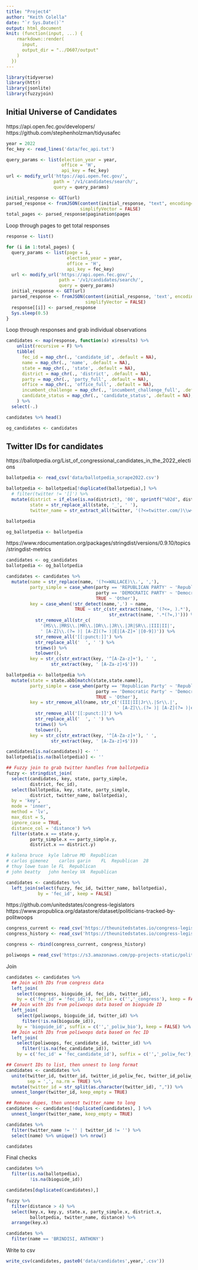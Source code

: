 ```yaml
---
title: "Project4"
author: "Keith Colella"
date: "`r Sys.Date()`"
output: html_document
knit: (function(input, ...) {
    rmarkdown::render(
      input,
      output_dir = "../D607/output"
    )
  })
---
```


```r
library(tidyverse)
library(httr)
library(jsonlite)
library(fuzzyjoin)
```

## Initial Universe of Candidates

https://api.open.fec.gov/developers/
https://github.com/stephenholzman/tidyusafec

```r
year = 2022
fec_key <- read_lines('data/fec_api.txt')

query_params <- list(election_year = year,
                     office = 'H',
                     api_key = fec_key)
url <- modify_url('https://api.open.fec.gov/', 
                  path = '/v1/candidates/search/',
                  query = query_params)

initial_response <- GET(url)
parsed_response <- fromJSON(content(initial_response, "text", encoding="UTF-8"), 
                            simplifyVector = FALSE)
total_pages <- parsed_response$pagination$pages
```

Loop through pages to get total responses

```r
response <- list()

for (i in 1:total_pages) {
  query_params <- list(page = i,
                       election_year = year,
                       office = 'H',
                       api_key = fec_key)
  url <- modify_url('https://api.open.fec.gov/', 
                    path = '/v1/candidates/search/',
                    query = query_params)
  initial_response <- GET(url)
  parsed_response <- fromJSON(content(initial_response, 'text', encoding='UTF-8'), 
                              simplifyVector = FALSE)
  response[[i]] <- parsed_response
  Sys.sleep(0.5)
}
```

Loop through responses and grab individual observations

```r
candidates <- map(response, function(x) x$results) %>%
    unlist(recursive = F) %>%
    tibble(
      fec_id = map_chr(., 'candidate_id', .default = NA),
      name = map_chr(., 'name', .default = NA),
      state = map_chr(., 'state', .default = NA),
      district = map_chr(., 'district', .default = NA),
      party = map_chr(., 'party_full', .default = NA),
      office = map_chr(., 'office_full', .default = NA),
      incumbent_challenge = map_chr(., 'incumbent_challenge_full', .default = NA),
      candidate_status = map_chr(., 'candidate_status', .default = NA),
    ) %>%
  select(-.)

candidates %>% head()

og_candidates <- candidates
```

## Twitter IDs for candidates

https://ballotpedia.org/List_of_congressional_candidates_in_the_2022_elections

```r
ballotpedia <- read_csv('data/ballotpedia_scrape2022.csv')

ballotpedia <- ballotpedia[!duplicated(ballotpedia),] %>%
  # filter(twitter != '[]') %>%
  mutate(district = if_else(is.na(district), '00', sprintf("%02d", district)),
         state = str_replace_all(state, '_', ' '),
         twitter_name = str_extract_all(twitter, '(?<=twitter.com/)\\w+(?=\')'))

ballotpedia

og_ballotpedia <- ballotpedia
```

https://www.rdocumentation.org/packages/stringdist/versions/0.9.10/topics/stringdist-metrics

```r
candidates <- og_candidates
ballotpedia <- og_ballotpedia

candidates <- candidates %>%
  mutate(name = str_replace(name, '(?<=WALLACE)\\.', ','),
         party_simple = case_when(party == 'REPUBLICAN PARTY' ~ 'Republican',
                                  party == 'DEMOCRATIC PARTY' ~ 'Democrat',
                                  TRUE ~ 'Other'),
         key = case_when(!str_detect(name,',') ~ name,
                          TRUE ~ str_c(str_extract(name, '(?<=, ).*'), ' ',
                                       str_extract(name, '.*(?=,)'))) %>%
           str_remove_all(str_c(
             '(MS\\.|MRS\\.|MR\\.|DR\\.|JR\\.|JR|SR\\.|III|II|',
             ' [A-Z]\\.(?= )| [A-Z](?= )|É|[A-Z]+`|[0-9])')) %>%
           str_remove_all('[[:punct:]]') %>%
           str_replace_all('  ', ' ') %>%
           trimws() %>%
           tolower(),
         key = str_c(str_extract(key, '^[A-Za-z]+'), ' ',
                 str_extract(key, ' [A-Za-z]+$')))

ballotpedia <- ballotpedia %>%
  mutate(state = state.abb[match(state,state.name)],
         party_simple = case_when(party == 'Republican Party' ~ 'Republican',
                                  party == 'Democratic Party' ~ 'Democrat',
                                  TRUE ~ 'Other'),
         key = str_remove_all(name, str_c('(III|II|Jr\\.|Sr\\.|',
                                          ' [A-Z]\\.(?= )| [A-Z](?= )|é)')) %>%
           str_remove_all('[[:punct:]]') %>%
           str_replace_all('  ', ' ') %>%
           trimws() %>%
           tolower(),
         key = str_c(str_extract(key, '^[A-Za-z]+'), ' ',
                 str_extract(key, ' [A-Za-z]+$')))

candidates[is.na(candidates)] <- ''
ballotpedia[is.na(ballotpedia)] <- ''

## Fuzzy join to grab twitter handles from ballotpedia
fuzzy <- stringdist_join(
  select(candidates, key, state, party_simple, 
         district, fec_id),
  select(ballotpedia, key, state, party_simple,
         district, twitter_name, ballotpedia),
  by = 'key',
  mode = 'inner',
  method = 'lv',
  max_dist = 5,
  ignore_case = TRUE,
  distance_col = 'distance') %>%
  filter(state.x == state.y, 
         party_simple.x == party_simple.y,
         district.x == district.y)

# kalena bruce	kyle labrue	MO	Republican
# carlos gimenez	carlos garin	FL	Republican	28
# thuy lowe	tuan le	FL	Republican
# john beatty	john henley	VA	Republican

candidates <- candidates %>%
  left_join(select(fuzzy, fec_id, twitter_name, ballotpedia),
            by = 'fec_id', keep = FALSE) 
```

https://github.com/unitedstates/congress-legislators
https://www.propublica.org/datastore/dataset/politicians-tracked-by-politwoops

```r
congress_current <- read_csv('https://theunitedstates.io/congress-legislators/legislators-current.csv')
congress_history <- read_csv('https://theunitedstates.io/congress-legislators/legislators-historical.csv')

congress <- rbind(congress_current, congress_history)

poliwoops = read_csv('https://s3.amazonaws.com/pp-projects-static/politwoops/active_accounts.csv')
```

Join

```r
candidates <- candidates %>%
  ## Join with IDs from congress data
  left_join(
    select(congress, bioguide_id, fec_ids, twitter_id),
    by = c('fec_id' = 'fec_ids'), suffix = c('','_congress'), keep = FALSE) %>%
  ## Join with IDs from poliwoops data based on bioguide ID
  left_join(
    select(poliwoops, bioguide_id, twitter_id) %>%
      filter(!is.na(bioguide_id)),
    by = 'bioguide_id', suffix = c('','_poliw_bio'), keep = FALSE) %>%
  ## Join with IDs from poliwoops data based on fec ID
  left_join(
    select(poliwoops, fec_candidate_id, twitter_id) %>%
      filter(!is.na(fec_candidate_id)), 
    by = c('fec_id' = 'fec_candidate_id'), suffix = c('','_poliw_fec'), keep = FALSE) # %>%

## Convert IDs to list, then unnest to long format
candidates <- candidates %>%
  unite(twitter_id, twitter_id, twitter_id_poliw_fec, twitter_id_poliw_bio, 
        sep = ',', na.rm = TRUE) %>%
  mutate(twitter_id = str_split(as.character(twitter_id), ",")) %>%
  unnest_longer(twitter_id, keep_empty = TRUE)

## Remove dupes, then unnest twitter_name to long
candidates <- candidates[!duplicated(candidates), ] %>%
  unnest_longer(twitter_name, keep_empty = TRUE)

candidates %>%
  filter(twitter_name != '' | twitter_id != '') %>%
  select(name) %>% unique() %>% nrow()

candidates
```

Final checks

```r
candidates %>%
  filter(is.na(ballotpedia),
         !is.na(bioguide_id))

candidates[duplicated(candidates),]

fuzzy %>%
  filter(distance > 4) %>%
  select(key.x, key.y, state.x, party_simple.x, district.x,
         ballotpedia, twitter_name, distance) %>%
  arrange(key.x)

candidates %>%
  filter(name == 'BRINDISI, ANTHONY')
```

Write to csv

```r
write_csv(candidates, paste0('data/candidates',year,'.csv'))
```


